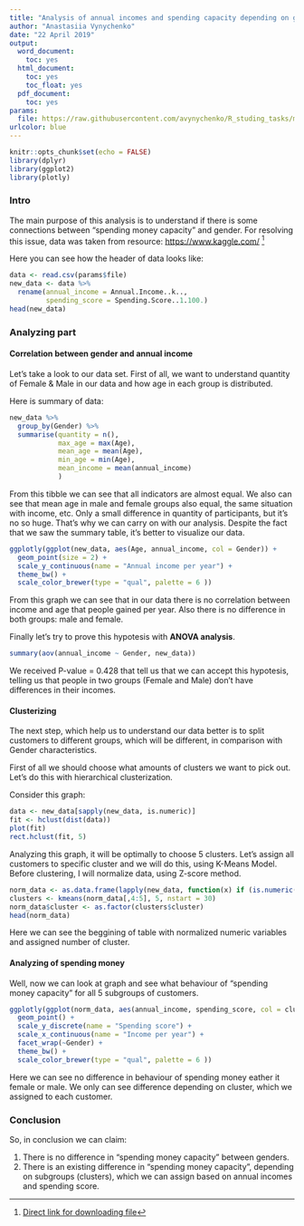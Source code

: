 ```yaml
---
title: "Analysis of annual incomes and spending capacity depending on gender"
author: "Anastasiia Vynychenko"
date: "22 April 2019"
output:
  word_document:
    toc: yes
  html_document:
    toc: yes
    toc_float: yes
  pdf_document:
    toc: yes
params:
  file: https://raw.githubusercontent.com/avynychenko/R_studing_tasks/master/Data%20for%20tasks/Mall_Customers.csv
urlcolor: blue
---
```


```r
knitr::opts_chunk$set(echo = FALSE)
library(dplyr)
library(ggplot2)
library(plotly)
```

### Intro

The main purpose of this analysis is to understand if there is some connections between "spending money capacity" and gender.
For resolving this issue, data was taken from resource: <https://www.kaggle.com/> [^1]

[^1]:[Direct link for downloading file](https://www.kaggle.com/vjchoudhary7/customer-segmentation-tutorial-in-python)

Here you can see how the header of data looks like:
```r
data <- read.csv(params$file)
new_data <- data %>% 
  rename(annual_income = Annual.Income..k..,
         spending_score = Spending.Score..1.100.)
head(new_data)
```

### Analyzing part

#### Correlation between gender and annual income

Let's take a look to our data set. First of all, we want to understand quantity of Female & Male in our data and how age in each group is distributed.

Here is summary of data:

```r
new_data %>% 
  group_by(Gender) %>% 
  summarise(quantity = n(),
            max_age = max(Age),
            mean_age = mean(Age),
            min_age = min(Age),
            mean_income = mean(annual_income)
            )
```

From this tibble we can see that all indicators are almost equal. We also can see that mean age in male and female groups also equal, the same situation with income, etc. Only a small difference in quantity of participants, but it's no so huge. That's why we can carry on with our analysis.
Despite the fact that we saw the summary table, it's better to visualize our data.

```r
ggplotly(ggplot(new_data, aes(Age, annual_income, col = Gender)) +
  geom_point(size = 2) + 
  scale_y_continuous(name = "Annual income per year") +
  theme_bw() +
  scale_color_brewer(type = "qual", palette = 6 ))
```

From this graph we can see that in our data there is no correlation between income and age that people gained per year. Also there is no difference in both groups: male and female.

Finally let's try to prove this hypotesis with **ANOVA analysis**.

```r
summary(aov(annual_income ~ Gender, new_data))
```

We received P-value = 0.428 that tell us that we can accept this hypotesis, telling us that people in two groups (Female and Male) don't have differences in their incomes.

#### Clusterizing

The next step, which help us to understand our data better is to split customers to different groups, which will be different, in comparison with Gender characteristics.

First of all we should choose what amounts of clusters we want to pick out. Let's do this with hierarchical clusterization. 

Consider this graph:

```r
data <- new_data[sapply(new_data, is.numeric)]
fit <- hclust(dist(data))
plot(fit)
rect.hclust(fit, 5) 
```

Analyzing this graph, it will be optimally to choose 5 clusters. 
Let's assign all customers to specific cluster and we will do this, using K-Means Model.
Before clustering, I will normalize data, using Z-score method.
```r
norm_data <- as.data.frame(lapply(new_data, function(x) if (is.numeric(x) & x != data[[1]]) scale(x) else x))
clusters <- kmeans(norm_data[,4:5], 5, nstart = 30)
norm_data$cluster <- as.factor(clusters$cluster)
head(norm_data)
```

Here we can see the beggining of table with normalized numeric variables and assigned number of cluster.

#### Analyzing of spending money

Well, now we can look at graph and see what behaviour of "spending money capacity" for all 5 subgroups of customers.

```r
ggplotly(ggplot(norm_data, aes(annual_income, spending_score, col = cluster)) +
  geom_point() +
  scale_y_discrete(name = "Spending score") +
  scale_x_continuous(name = "Income per year") +
  facet_wrap(~Gender) +
  theme_bw() +
  scale_color_brewer(type = "qual", palette = 6 ))
```

Here we can see no difference in behaviour of spending money eather it female or male. 
We only can see difference depending on cluster, which we assigned to each customer.

### Conclusion

So, in conclusion we can claim:

1. There is no difference in "spending money capacity" between genders.
2.  There is an existing difference in "spending money capacity", depending on subgroups (clusters), which we can assign based on annual incomes and spending score.


